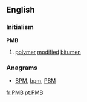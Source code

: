 ==English==

===Initialism===
'''PMB'''

# [[polymer]] [[modified]] [[bitumen]]

===Anagrams===
* [[BPM#English|BPM]], [[bpm#English|bpm]], [[PBM#English|PBM]]

[[fr:PMB]]
[[pt:PMB]]